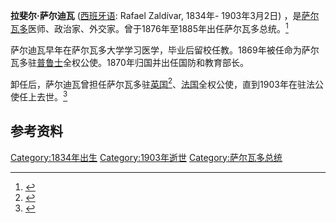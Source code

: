 {{Infobox officeholder
| name        = 拉斐尔·萨尔迪瓦<br/>Rafael Zaldívar
| image       = Zaldívar.jpg
| caption     =
| order       = [[萨尔瓦多总统|萨尔瓦多总统]]
| term_start1  = 1876年5月1日
| term_end1    = 1885年6月21日
| vicepresident1 =
| predecessor1 = [[安德烈斯·德尔瓦列|安德烈斯·德尔瓦列]]
| successor1   = [[弗朗西斯科·梅嫩德斯|弗朗西斯科·梅嫩德斯]]
| birth_date  = 1834年
| birth_place = {{ESA}}[[圣阿莱霍|圣阿莱霍]]
| death_date  = 1903年3月2日 （68岁）
| death_place = {{FRA}}[[巴黎|巴黎]]
| nationality = {{ESA}}
| profession  = 医师, 政治家, 外交家
| party       = 
| spouse      = Sara Guerra
| children    = 
| religion    = [[罗马天主教|罗马天主教]]
}}

'''拉斐尔·萨尔迪瓦''' ([[西班牙语|西班牙语]]: Rafael Zaldívar, 1834年- 1903年3月2日) ，是[[萨尔瓦多|萨尔瓦多]]医师、政治家、外交家。曾于1876年至1885年出任萨尔瓦多总统。<ref>{{Cite journal|title=Rafael Zaldivar|magazine=The Biographical Magazine|date=August 1884|volume=1|issue=10|pages=10–11}}</ref>

萨尔迪瓦早年在萨尔瓦多大学学习医学，毕业后留校任教。1869年被任命为萨尔瓦多驻[[普鲁士|普鲁士]]全权公使。1870年归国并出任国防和教育部长。

卸任后，萨尔迪瓦曾担任萨尔瓦多驻[[英国|英国]]<ref>{{London Gazette| issue=27172 |page=1629 |date=9 March 1900}}</ref>、[[法国|法国]]全权公使，直到1903年在驻法公使任上去世。<ref name="death">{{cite news|title=Dr. Rafael Zaldivar Dead|newspaper=The Washington Post|date=March 5, 1903}}</ref>

==参考资料==
{{reflist}}


{{Authority control}}

[[Category:1834年出生|Category:1834年出生]] 
[[Category:1903年逝世|Category:1903年逝世]]
[[Category:萨尔瓦多总统|Category:萨尔瓦多总统]]